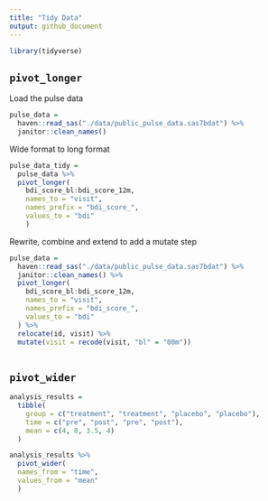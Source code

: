```yaml
---
title: "Tidy Data"
output: github_document
---
```


```r
library(tidyverse)
```

## `pivot_longer`

Load the pulse data

```r
pulse_data =
  haven::read_sas("./data/public_pulse_data.sas7bdat") %>% 
  janitor::clean_names() 
```

Wide format to long format 

```r
pulse_data_tidy = 
  pulse_data %>% 
  pivot_longer(
    bdi_score_bl:bdi_score_12m,
    names_to = "visit",
    names_prefix = "bdi_score_",
    values_to = "bdi"
    )
```

Rewrite, combine and extend to add a mutate step 

```r
pulse_data =
  haven::read_sas("./data/public_pulse_data.sas7bdat") %>% 
  janitor::clean_names() %>%  
  pivot_longer(
    bdi_score_bl:bdi_score_12m,
    names_to = "visit",
    names_prefix = "bdi_score_",
    values_to = "bdi"
  ) %>% 
  relocate(id, visit) %>% 
  mutate(visit = recode(visit, "bl" = "00m"))
  
```

## `pivot_wider`

```r
analysis_results = 
  tibble(
    group = c("treatment", "treatment", "placebo", "placebo"),
    time = c("pre", "post", "pre", "post"),
    mean = c(4, 8, 3.5, 4)
  )

analysis_results %>%
  pivot_wider(
  names_from = "time", 
  values_from = "mean"
  )

```


